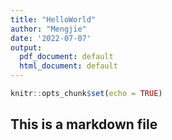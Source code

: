 ```yaml
---
title: "HelloWorld"
author: "Mengjie"
date: '2022-07-07'
output:
  pdf_document: default
  html_document: default
---
```


```r
knitr::opts_chunk$set(echo = TRUE)
```

## This is a markdown file


